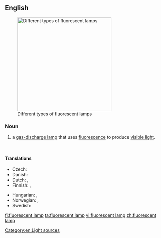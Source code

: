==English==
{{wikipedia}}
[[Image:Leuchtstofflampen-chtaube050409.jpg|300px|thumb|Different types of fluorescent lamps]]

===Noun===
{{en-noun|head=[[fluorescent]] [[lamp]]}}

# a [[gas-discharge lamp]] that uses [[fluorescence]] to produce [[visible light]].

<br clear="both" />

====Translations====
{{trans-top|a gas-discharge lamp}}
* Czech: {{t-|cs|zářivka|f}}
* Danish: {{t|da|lysstofrør|n}}
* Dutch: {{t-|nl|tl-buis|c}} {{qualifier|tubular}}, {{t+|nl|spaarlamp|c}} {{qualifier|compact}}
* Finnish: {{t+|fi|loisteputki}}, {{t|fi|loisteputkilamppu}}
{{trans-mid}}
* Hungarian: {{t-|hu|fénycső}}, {{t-|hu|világítócső}}
* Norwegian: {{t|no|lysrør|n}}, {{t|no|lysstoffrør|n}}
* Swedish: {{t|sv|lysrör|n}}
{{trans-bottom}}

[[Category:en:Light sources]]

[[fi:fluorescent lamp]]
[[ta:fluorescent lamp]]
[[vi:fluorescent lamp]]
[[zh:fluorescent lamp]]